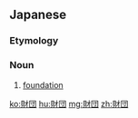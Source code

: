 {{also|財團}}
==Japanese==
{{ja-kanjitab|ざい|だん|yomi=o}}

===Etymology===
{{rfe|lang=ja}}

===Noun===
{{ja-noun|ざいだん|kyu=財團}}

# [[foundation]]
#: {{ja-usex|'''財団'''の支援を受けた。|'''ざいだん''' の しえん を うけた。|We had the support of the foundation.}}

[[ko:財団]]
[[hu:財団]]
[[mg:財団]]
[[zh:財団]]